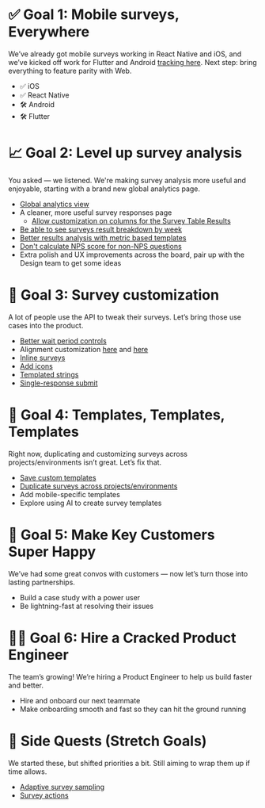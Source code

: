 # ✅ Goal 1: Mobile surveys, Everywhere

We’ve already got mobile surveys working in React Native and iOS, and we’ve kicked off work for Flutter and Android [tracking here](https://github.com/PostHog/posthog/issues/25085). Next step: bring everything to feature parity with Web.

- ✅ iOS
- ✅ React Native
- 🛠️ Android
- 🛠️ Flutter

# 📈 Goal 2: Level up survey analysis

You asked — we listened. We're making survey analysis more useful and enjoyable, starting with a brand new global analytics page.

- [Global analytics view](https://github.com/PostHog/posthog/issues/28418)
- A cleaner, more useful survey responses page
    - [Allow customization on columns for the Survey Table Results](https://github.com/PostHog/posthog/issues/29844)
- [Be able to see surveys result breakdown by week](https://github.com/PostHog/posthog/issues/30150)
- [Better results analysis with metric based templates](https://github.com/PostHog/posthog/issues/19517)
- [Don't calculate NPS score for non-NPS questions](https://github.com/PostHog/posthog/issues/19500)
- Extra polish and UX improvements across the board, pair up with the Design team to get some ideas

# 🎨 Goal 3: Survey customization

A lot of people use the API to tweak their surveys. Let’s bring those use cases into the product.

- [Better wait period controls](https://github.com/PostHog/posthog/issues/30379)
- Alignment customization [here](https://github.com/PostHog/posthog/issues/28479) and [here](https://github.com/PostHog/posthog/issues/28477)
- [Inline surveys](https://github.com/PostHog/posthog/issues/30097)
- [Add icons](https://github.com/PostHog/posthog/issues/28478)
- [Templated strings](https://github.com/PostHog/posthog/issues/26620)
- [Single-response submit](https://github.com/PostHog/posthog/issues/30196)

# 🧩 Goal 4: Templates, Templates, Templates

Right now, duplicating and customizing surveys across projects/environments isn’t great. Let’s fix that.

- [Save custom templates](https://github.com/PostHog/posthog/issues/27309)
- [Duplicate surveys across projects/environments](https://github.com/PostHog/posthog/issues/29138)
- Add mobile-specific templates
- Explore using AI to create survey templates

# 💬 Goal 5: Make Key Customers Super Happy

We’ve had some great convos with customers — now let’s turn those into lasting partnerships.

- Build a case study with a power user
- Be lightning-fast at resolving their issues

# 🧑‍💻 Goal 6: Hire a Cracked Product Engineer

The team’s growing! We’re hiring a Product Engineer to help us build faster and better.

- Hire and onboard our next teammate
- Make onboarding smooth and fast so they can hit the ground running

# 🎯 Side Quests (Stretch Goals)

We started these, but shifted priorities a bit. Still aiming to wrap them up if time allows.

- [Adaptive survey sampling](https://github.com/PostHog/posthog/issues/25722)
- [Survey actions](https://github.com/PostHog/posthog/issues/27378)
